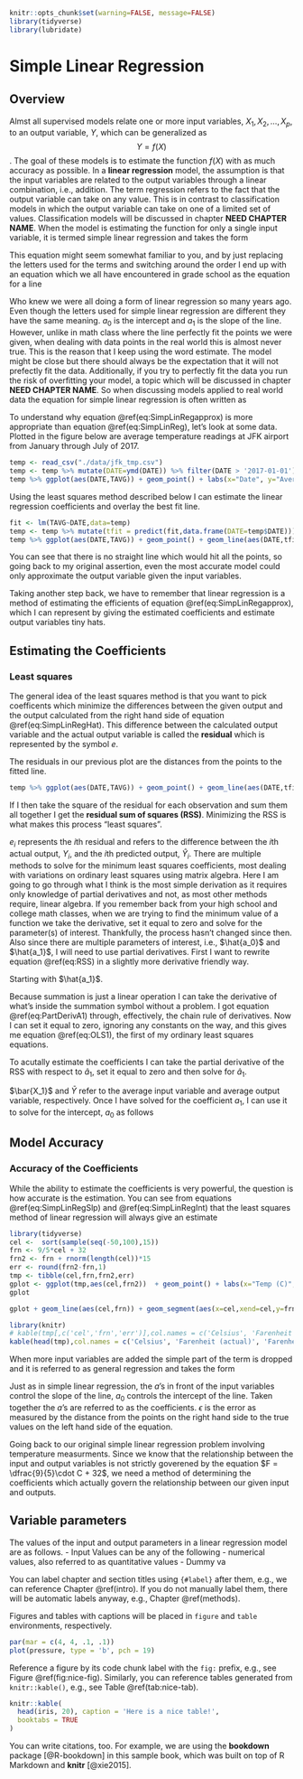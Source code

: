 ```r
knitr::opts_chunk$set(warning=FALSE, message=FALSE)
library(tidyverse)
library(lubridate)
```


# Simple Linear Regression {#sim_lin_reg}

## Overview

Almst all supervised models relate one or more input variables, $X_1,X_2, \ldots , X_p$, to an output variable, $Y$, which can be generalized as $$Y = f(X)$$. The goal of these models is to estimate the function $f(X)$ with as much accuracy as possible.  In a **linear regression** model, the assumption is that the input variables are related to the output variables through a linear combination, i.e., addition.  The term regression refers to the fact that the output variable can take on any value.  This is in contrast to classification models in which the output variable can take on one of a limited set of values.  Classification models will be discussed in chapter **NEED CHAPTER NAME**.  When the model is estimating the function for only a single input variable, it is termed simple linear regression and takes the form

\begin{equation} 
  Y = a_0 + a_1X
  (\#eq:SimpLinReg)
\end{equation}

This equation might seem somewhat familiar to you, and by just replacing the letters used for the terms and switching around the order I end up with an equation which we all have encountered in grade school as the equation for a line

\begin{equation} 
  y = mx + b
\end{equation}

Who knew we were all doing a form of linear regression so many years ago. Even though the letters used for simple linear regression are different they have the same meaning.  $a_0$ is the intercept and $a_1$ is the slope of the line.  However, unlike in math class where the line perfectly fit the points we were given, when dealing with data points in the real world this is almost never true.  This is the reason that I keep using the word estimate.  The model might be close but there should always be the expectation that it will not prefectly fit the data.  Additionally, if you try to perfectly fit the data you run the risk of overfitting your model, a topic which will be discussed in chapter **NEED CHAPTER NAME**.  So when discussing models applied to real world data the equation for simple linear regression is often written as

\begin{equation} 
  Y \approx a_0 + a_1 X
  (\#eq:SimpLinRegapprox)
\end{equation}

To understand why equation \@ref(eq:SimpLinRegapprox) is more appropriate than equation \@ref(eq:SimpLinReg), let's look at some data.  Plotted in the figure below are average temperature readings at JFK airport from January through July of 2017.   


```r
temp <- read_csv("./data/jfk_tmp.csv")
temp <- temp %>% mutate(DATE=ymd(DATE)) %>% filter(DATE > '2017-01-01')
temp %>% ggplot(aes(DATE,TAVG)) + geom_point() + labs(x="Date", y="Average Temperature (F)")
```

Using the least squares method described below I can estimate the linear regression coefficients and overlay the best fit line.

```r
fit <- lm(TAVG~DATE,data=temp)
temp <- temp %>% mutate(tfit = predict(fit,data.frame(DATE=temp$DATE)))
temp %>% ggplot(aes(DATE,TAVG)) + geom_point() + geom_line(aes(DATE,tfit)) + labs(x="Date", y="Average Temperature (F)")
```

You can see that there is no straight line which would hit all the points, so going back to my original assertion, even the most accurate model could only approximate the output variable given the input variables.  

Taking another step back, we have to remember that linear regression is a method of estimating the efficients of equation \@ref(eq:SimpLinRegapprox), which I can represent by giving the estimated coefficients and estimate output variables tiny hats.

\begin{equation} 
  \hat{Y} = \hat{a}_0 + \hat{a}_1 X
  (\#eq:SimpLinRegHat)
\end{equation}



## Estimating the Coefficients

### Least squares

The general idea of the least squares method is that you want to pick coefficents which minimize the differences between the given output and the output calculated from the right hand side of equation \@ref(eq:SimpLinRegHat).  This difference between the calculated output variable and the actual output variable is called the **residual** which is represented by the symbol $e$. 

\begin{equation}
  e = Y-\hat{Y} = Y - \left(\hat{a}_0  + \hat{a}_1 X\right)
  (\#eq:resid)
\end{equation}

The residuals in our previous plot are the distances from the points to the fitted line.

```r
temp %>% ggplot(aes(DATE,TAVG)) + geom_point() + geom_line(aes(DATE,tfit)) + geom_segment(aes(x=DATE,xend=DATE,y=TAVG,yend=tfit), color='red') + labs(x="Date", y="Average Temperature (F)")
```

If I then take the square of the residual for each observation and sum them all together I get the **residual sum of squares (RSS)**.  Minimizing the RSS is what makes this process "least squares".

\begin{equation}
  RSS = e_1^2 + e_2^2 + \ldots + e_n^2 = \sum\limits_{i=1}^n e_i^2   
  (\#eq:RSS)
\end{equation}  


$e_i$ represents the $i$th residual and refers to the difference between the $i$th actual output, $Y_i$, and the $i$th predicted output, $\hat{Y}_i$.  There are multiple methods to solve for the minimum least squares coefficients, most dealing with variations on ordinary least squares using matrix algebra.  Here I am going to go through what I think is the most simple derivation as it requires only knowledge of partial derivatives and not, as most other methods require, linear algebra. If you remember back from your high school and college math classes, when we are trying to find the minimum value of a function we take the derivative, set it equal to zero and solve for the parameter(s) of interest.  Thankfully, the process hasn't changed since then.  Also since there are multiple parameters of interest, i.e., $\hat{a_0}$ and $\hat{a_1}$, I will need to use partial derivatives.  First I want to rewrite equation \@ref(eq:RSS) in a slightly more derivative friendly way.

\begin{equation}
  S = \sum\limits_{i=1}^n y_i - \left(\hat{a}_0  + \hat{a}_1 x_i \right)^2   
  (\#eq:RSS)
\end{equation} 


Starting with $\hat{a_1}$.

\begin{align}
  \frac{\partial S}{\partial \hat{a}_1}  = \frac{\partial}{\partial \hat{a}_1} &\sum\limits_{i=1}^n y_i - \left(\hat{a}_0  + \hat{a}_1 x_i \right)^2   \\
  = &\sum\limits_{i=1}^n 2x_i\left(\hat{a}_0  + \hat{a}_1 x_i \right)  (\#eq:PartDerivA1) \\
  &\sum\limits_{i=1}^n x_i\left(\hat{a}_0  + \hat{a}_1 x_i \right) = 0 (\#eq:OLS1) \\ 
\end{align}

Because summation is just a linear operation I can take the derivative of what's inside the summation symbol without a problem.  I got equation \@ref(eq:PartDerivA1) through, effectively, the chain rule of derivatives.  Now I can set it equal to zero, ignoring any constants on the way, and this gives me equation \@ref(eq:OLS1), the first of my ordinary least squares equations.


To acutally estimate the coefficients I can take the partial derivative of the RSS with respect to $\hat{a}_1$, set it equal to zero and then solve for $\hat{a}_1$. 

\begin{equation}
  \hat{a}_1 = \dfrac{\sum\limits_{i=1}^n\left(x_{1,i}-\bar{X_1}\right)\left(y_{i}-\bar{Y}\right)}{\sum\limits_{i=1}^n\left(x_{1,i}-\bar{X_1}\right)^2} 
  (\#eq:SimpLinRegSlp)
\end{equation}

$\bar{X_1}$ and $\bar{Y}$ refer to the average input variable and average output variable, respectively.  Once I have solved for the coefficient $a_1$, I can use it to solve for the intercept, $a_0$ as follows


\begin{equation}
  \hat{a}_0 = \bar{Y} - \hat{a}_1\bar{X}
  (\#eq:SimpLinRegInt)
\end{equation}



## Model Accuracy

### Accuracy of the Coefficients

While the ability to estimate the coefficients is very powerful, the question is how accurate is the estimation.  You can see from equations \@ref(eq:SimpLinRegSlp) and \@ref(eq:SimpLinRegInt) that the least squares method of linear regression will always give an estimate







```r
library(tidyverse)
cel <-  sort(sample(seq(-50,100),15))
frn <- 9/5*cel + 32 
frn2 <- frn + rnorm(length(cel))*15
err <- round(frn2-frn,1)
tmp <- tibble(cel,frn,frn2,err)
gplot <- ggplot(tmp,aes(cel,frn2))  + geom_point() + labs(x="Temp (C)", y= "Temp (F)")
gplot
```


```r

gplot + geom_line(aes(cel,frn)) + geom_segment(aes(x=cel,xend=cel,y=frn2,yend=frn), color='red')
```







 









 

<!-- The red bars from the points to the line represent the distance from the real values to the measured values, also know as the error.  So I can rewrite Equation \@ref(eq:SimpLinReg) in one of two ways to be accurate.  The first is to include an error term, $\epsilon$ by standard notation, whose values are the lengths of the individual red lines.   -->

<!-- \begin{equation}  -->
<!--   Y = a_0 + a_1 \cdot X_1 + \epsilon -->
<!--   (\#eq:SimpLinRegErr) -->
<!-- \end{equation}  -->

<!-- $\epsilon$ is a variable with the same number of values as $X$ and $Y$, as seen in the table below -->

```r
library(knitr)
# kable(tmp[,c('cel','frn','err')],col.names = c('Celsius', 'Farenheit', 'Error'),align='lll', booktabs = TRUE)
kable(head(tmp),col.names = c('Celsius', 'Farenheit (actual)', 'Farenheit (recorded)', 'Error'),align='lll', digits=1)
```




When more input variables are added the simple part of the term is dropped and it is referred to as general regression and takes the form

\begin{equation} 
  Y = a_0 + a_1\cdot X_1 + a_2\cdot X_2 + \ldots a_p\cdot X_p + \epsilon = a_0 + \sum\limits_{i=1}^p(a_i\cdot X_i) + \epsilon
  (\#eq:LinReg)
\end{equation} 

Just as in simple linear regression, the $a$'s in front of the input variables control the slope of the line, $a_0$ controls the intercept of the line.  Taken together the $a$'s are referred to as the coefficients. $\epsilon$ is the error as measured by the distance from the points on the right hand side to the true values on the left hand side of the equation.


Going back to our original simple linear regression problem involving temperature measurments.  Since we know that the relationship between the input and output variables is not strictly goverened by the equation $F = \dfrac{9}{5}\cdot C + 32$, we need a method of determining the coefficients which actually govern the relationship between our given input and outputs.









## Variable parameters

The values of the input and output parameters in a linear regression model are as follows.
- Input Values can be any of the following
    - numerical values, also referred to as quantitative values
    - Dummy va














You can label chapter and section titles using `{#label}` after them, e.g., we can reference Chapter \@ref(intro). If you do not manually label them, there will be automatic labels anyway, e.g., Chapter \@ref(methods).

Figures and tables with captions will be placed in `figure` and `table` environments, respectively.

```r
par(mar = c(4, 4, .1, .1))
plot(pressure, type = 'b', pch = 19)
```

Reference a figure by its code chunk label with the `fig:` prefix, e.g., see Figure \@ref(fig:nice-fig). Similarly, you can reference tables generated from `knitr::kable()`, e.g., see Table \@ref(tab:nice-tab).

```r
knitr::kable(
  head(iris, 20), caption = 'Here is a nice table!',
  booktabs = TRUE
)
```

You can write citations, too. For example, we are using the **bookdown** package [@R-bookdown] in this sample book, which was built on top of R Markdown and **knitr** [@xie2015].
